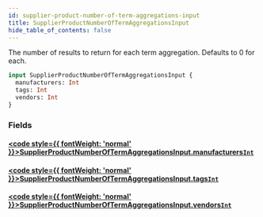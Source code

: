 ```yaml
---
id: supplier-product-number-of-term-aggregations-input
title: SupplierProductNumberOfTermAggregationsInput
hide_table_of_contents: false
---
```








The number of results to return for each term aggregation. Defaults to 0 for each.

```graphql
input SupplierProductNumberOfTermAggregationsInput {
  manufacturers: Int
  tags: Int
  vendors: Int
}
```


### Fields

#### [<code style={{ fontWeight: 'normal' }}>SupplierProductNumberOfTermAggregationsInput.<b>manufacturers</b></code>](#)<Bullet />[`Int`](/supply/api/graphql-admin/reference/scalars/int) <Badge class="secondary" text="scalar"/>
> 
> 

#### [<code style={{ fontWeight: 'normal' }}>SupplierProductNumberOfTermAggregationsInput.<b>tags</b></code>](#)<Bullet />[`Int`](/supply/api/graphql-admin/reference/scalars/int) <Badge class="secondary" text="scalar"/>
> 
> 

#### [<code style={{ fontWeight: 'normal' }}>SupplierProductNumberOfTermAggregationsInput.<b>vendors</b></code>](#)<Bullet />[`Int`](/supply/api/graphql-admin/reference/scalars/int) <Badge class="secondary" text="scalar"/>
> 
> 





